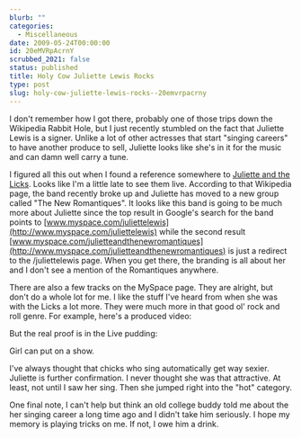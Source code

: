 ```yaml
---
blurb: ""
categories:
  - Miscellaneous
date: 2009-05-24T00:00:00
id: 20eMVRpAcrnY
scrubbed_2021: false
status: published
title: Holy Cow Juliette Lewis Rocks
type: post
slug: holy-cow-juliette-lewis-rocks--20emvrpacrny
---
```


I don't remember how I got there, probably one of those trips down
the Wikipedia Rabbit Hole, but I just recently stumbled on the fact
that Juliette Lewis is a signer. Unlike a lot of other actresses
that start "singing careers" to have another produce to sell,
Juliette looks like she's in it for the music and can damn well
carry a tune.

I figured all this out when I found a reference somewhere to
[Juliette and the Licks](http://en.wikipedia.org/wiki/Juliette_and_the_Licks).
Looks like I'm a little late to see them live. According to that
Wikipedia page, the band recently broke up and Juliette has moved
to a new group called "The New Romantiques". It looks like this
band is going to be much more about Juliette since the top result
in Google's search for the band points to
[www.myspace.com/juliettelewis](http://www.myspace.com/juliettelewis)
while the second result
[www.myspace.com/julietteandthenewromantiques](http://www.myspace.com/julietteandthenewromantiques)
is just a redirect to the /juliettelewis page. When you get there,
the branding is all about her and I don't see a mention of the
Romantiques anywhere.

There are also a few tracks on the MySpace page. They are alright,
but don't do a whole lot for me. I like the stuff I've heard from
when she was with the Licks a lot more. They were much more in that
good ol' rock and roll genre. For example, here's a produced
video:

But the real proof is in the Live pudding:

Girl can put on a show.

I've always thought that chicks who sing automatically get way
sexier. Juliette is further confirmation. I never thought she was
that attractive. At least, not until I saw her sing. Then she
jumped right into the "hot" category.

One final note, I can't help but think an old college buddy told me
about the her singing career a long time ago and I didn't take him
seriously. I hope my memory is playing tricks on me. If not, I owe
him a drink.
